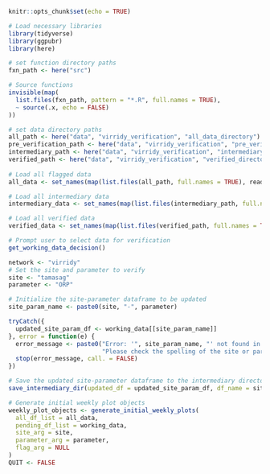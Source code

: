```r
knitr::opts_chunk$set(echo = TRUE)
```

```r
# Load necessary libraries
library(tidyverse)
library(ggpubr)
library(here)

# set function directory paths
fxn_path <- here("src")

# Source functions
invisible(map(
  list.files(fxn_path, pattern = "*.R", full.names = TRUE),
  ~ source(.x, echo = FALSE)
))

# set data directory paths
all_path <- here("data", "virridy_verification", "all_data_directory")
pre_verification_path <- here("data", "virridy_verification", "pre_verification_directory")
intermediary_path <- here("data", "virridy_verification", "intermediary_directory")
verified_path <- here("data", "virridy_verification", "verified_directory")
  
# Load all flagged data
all_data <- set_names(map(list.files(all_path, full.names = TRUE), read_rds), list.files(all_path))

# Load all intermediary data
intermediary_data <- set_names(map(list.files(intermediary_path, full.names = TRUE), read_rds), list.files(intermediary_path))

# Load all verified data
verified_data <- set_names(map(list.files(verified_path, full.names = TRUE), read_rds), list.files(verified_path))
```

```r
# Prompt user to select data for verification
get_working_data_decision()
```

```r
network <- "virridy"
# Set the site and parameter to verify
site <- "tamasag"
parameter <- "ORP"
```

```r
# Initialize the site-parameter dataframe to be updated
site_param_name <- paste0(site, "-", parameter)

tryCatch({
  updated_site_param_df <- working_data[[site_param_name]]
}, error = function(e) {
  error_message <- paste0("Error: '", site_param_name, "' not found in the data.\n",
                          "Please check the spelling of the site or parameter and make sure the data exists.")
  stop(error_message, call. = FALSE)
})

# Save the updated site-parameter dataframe to the intermediary directory
save_intermediary_dir(updated_df = updated_site_param_df, df_name = site_param_name)
```

```r
# Generate initial weekly plot objects
weekly_plot_objects <- generate_initial_weekly_plots(
  all_df_list = all_data,
  pending_df_list = working_data, 
  site_arg = site,
  parameter_arg = parameter,
  flag_arg = NULL
)
QUIT <- FALSE
```
